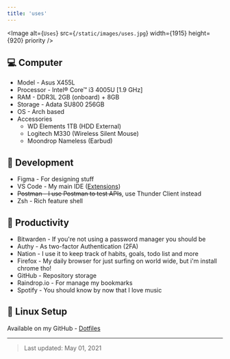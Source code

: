 ```yaml
---
title: 'uses'
---
```


<Image alt={`Uses`} src={`/static/images/uses.jpg`} width={1915} height={920} priority />

## 💻 Computer

- Model - Asus X455L
- Processor - Intel® Core™ i3 4005U [1.9 GHz]
- RAM - DDR3L 2GB (onboard) + 8GB
- Storage - Adata SU800 256GB
- OS - Arch based
- Accessories
  - WD Elements 1TB (HDD External)
  - Logitech M330 (Wireless Silent Mouse)
  - Moondrop Nameless (Earbud)

## 📁 Development

- Figma - For designing stuff
- VS Code - My main IDE ([Extensions](https://gist.github.com/opxop/b1fc4207f2b622c761d1aceeb4191939))
- ~~Postman - I use Postman to test APIs~~, use Thunder Client instead
- Zsh - Rich feature shell

## 📝 Productivity

- Bitwarden - If you're not using a password manager you should be
- Authy - As two-factor Authentication (2FA)
- Nation - I use it to keep track of habits, goals, todo list and more
- Firefox - My daily browser for just surfing on world wide, but i'm install chrome tho!
- GitHub - Repository storage
- Raindrop.io - For manage my bookmarks
- Spotify - You should know by now that I love music

## 🐧 Linux Setup

Available on my GitHub - [Dotfiles](https://github.com/opxop/dotfiles)

---

> Last updated: May 01, 2021
